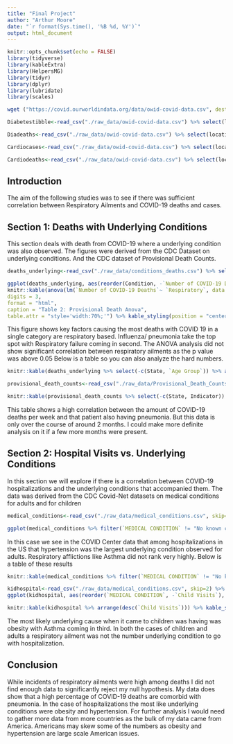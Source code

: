```yaml
---
title: "Final Project"
author: "Arthur Moore"
date: "`r format(Sys.time(), '%B %d, %Y')`"
output: html_document
---
```



```r
knitr::opts_chunk$set(echo = FALSE)
library(tidyverse)
library(kableExtra)
library(HelpersMG)
library(tidyr)
library(dplyr)
library(lubridate)
library(scales)
```
 <!-- This chunk is a library loader --> 

```r
wget ("https://covid.ourworldindata.org/data/owid-covid-data.csv", destfile="./raw_data/owid-covid-data.csv")
```
 <!-- This is for loading the owid dataset --> 

```r
Diabetestibble<-read_csv("./raw_data/owid-covid-data.csv") %>% select(location, diabetes_prevalence,total_cases,date)  %>% write_csv("./output/diabetes_total_cases.csv")
```

 <!-- diabetes related to cases -->  

```r
Diadeaths<-read_csv("./raw_data/owid-covid-data.csv") %>% select(location, diabetes_prevalence,total_deaths,date)  %>% write_csv("./output/diabetes_total_deaths.csv")
```

 <!-- diabetes related to deaths -->  
 
```r
Cardiocases<-read_csv("./raw_data/owid-covid-data.csv") %>% select(location, cardiovasc_death_rate,total_cases,date)  %>% write_csv("./output/cardio_total_cases.csv")
```
 
 <!-- cardiovascular deaths to total cases -->  
 
```r
Cardiodeaths<-read_csv("./raw_data/owid-covid-data.csv") %>% select(location, cardiovasc_death_rate,total_deaths,date)  %>% write_csv("./output/cardio_total_deaths.csv")
```
 
 
 <!-- Cardiovascular Deaths to total deaths --> 
 
##  Introduction

The aim of the following studies was to see if there was sufficient correlation between Respiratory Ailments and COVID-19 deaths and cases.
 


## Section 1: Deaths with Underlying Conditions
 
This section deals with death from COVID-19 where a underlying condition was also observed. The figures were derived from the CDC Dataset on underlying conditions. And the CDC dataset of Provisional Death Counts. 
 
```r
deaths_underlying<-read_csv("./raw_data/conditions_deaths.csv") %>% select(State,Condition,`Number of COVID-19 Deaths`,`Age Group`) %>% filter(`Age Group` =="All ages" & State=="US",Condition !="COVID-19",Condition != "All other conditions and causes (residual)") %>% write_csv("./output/underlying_Causes_death.csv") %>% mutate(Respiratory = if_else(Condition %in% c("Adult respiratory distress syndrome", "Chronic lower respiratory diseases", "Influenza and pneumonia", "Other diseases of the respiratory system", "Respiratory arrest", "Respiratory failure"), TRUE, FALSE))

ggplot(deaths_underlying, aes(reorder(Condition, -`Number of COVID-19 Deaths`),fill = Respiratory)) + geom_bar(aes(weight = `Number of COVID-19 Deaths`)) + theme(axis.text.x = element_text(angle = 75, vjust = 1, hjust = 1))+labs(y="Deaths", x="Conditions")+ggsave("./figures/Underlying_conditions.png")
knitr::kable(anova(lm(`Number of COVID-19 Deaths`~ `Respiratory`, data = deaths_underlying)),
digits = 3,
format = "html",
caption = "Table 2: Provisional Death Anova",
table.attr = "style='width:70%;'") %>% kable_styling(position = "center")
```
 <!-- This chunk was for writing the output of the underlying conditions graph. The code takes the dataset and filters the conditions. It then produces an ANOVA analysis on the information --> 

This figure shows key factors causing the most deaths with COVID 19 in a single category are respiratory based. Influenza/ pneumonia take the top spot with Respiratory failure coming in second.  The ANOVA analysis did not show significant correlation between respiratory ailments as the p value was above 0.05 Below is a table so you can also analyze the hard numbers.


```r
knitr::kable(deaths_underlying %>% select(-c(State, `Age Group`)) %>% arrange(desc(`Number of COVID-19 Deaths`))) %>% kable_styling(full_width=FALSE)
```
 <!-- This chunk for the underlying deaths table --> 




```r
provisional_death_counts<-read_csv("./raw_data/Provisional_Death_Counts.csv") %>% select(State,Indicator,`Start week`,`All COVID-19 Deaths (U07.1)`,`Deaths with Pneumonia and COVID-19 (J12.0-J18.9 and U07.1)`) %>% filter(Indicator == "Week-ending") %>% rename(`All COVID-19 Deaths`=`All COVID-19 Deaths (U07.1)`, `Deaths with Pneumonia and COVID-19`=`Deaths with Pneumonia and COVID-19 (J12.0-J18.9 and U07.1)`) %>% write_csv("./output/provionsal_death_counts.csv")

knitr::kable(provisional_death_counts %>% select(-c(State, Indicator)) %>% filter(`All COVID-19 Deaths` != 0) %>% mutate(`Percent of COVID Deaths involving Pneumonia` = signif(100.0 * `Deaths with Pneumonia and COVID-19` / `All COVID-19 Deaths`, 4))) %>% kable_styling(full_width=FALSE)


```
 <!-- This is code for the provisional death counts table. It takes the dataset filters the respiratory conditions and makes a table with a percentage alongside it  --> 
 
This table shows a high correlation between the amount of COVID-19 deaths per week and that patient also having pneumonia. But this data is only over the course of around 2 months. I could make more definite analysis on it if a few more months were present. 



## Section 2: Hospital Visits vs. Underlying Conditions  

In this section we will explore if there is a correlation between COVID-19 hospitalizations and the underlying conditions that accompanied them. The data was derived from the CDC Covid-Net datasets on medical conditions for adults and for children 

```r
medical_conditions<-read_csv("./raw_data/medical_conditions.csv", skip=2) %>% select(`MEDICAL CONDITION`,`ADULTS-COUNT`) %>% filter(`MEDICAL CONDITION`!="Pregnancy") %>% mutate(`ADULTS-COUNT` = as.integer(`ADULTS-COUNT`)) %>% write_csv("./output/hospitalization_causes.csv") %>% rename(`Adult Visits`="ADULTS-COUNT")
```
 <!-- This chunk is for comparing hospital adult with underlying causes it reads the dataset filters out conditions like pregnancy and renames osme columns --> 

```r

ggplot(medical_conditions %>% filter(`MEDICAL CONDITION` != "No known condition" & `MEDICAL CONDITION` != "Other disease"), aes(reorder(`MEDICAL CONDITION`, -`Adult Visits`), `Adult Visits`)) + xlab("Medical Condition")  + geom_bar(stat="identity")+theme(axis.text.x = element_text(angle = 75, vjust = 1, hjust = 1))+ggsave("./figures/Adult_Hospital_Visits.png")
```
 <!-- This chunk makes a bar graph of the adult hospitalizations. it filters out no known condition --> 


In this case we see in the COVID Center data that among hospitalizations in the US that hypertension was the largest underlying condition observed for adults. Respiratory afflictions like Asthma did not rank very highly. Below is a table of these results


```r
knitr::kable(medical_conditions %>% filter(`MEDICAL CONDITION` != "No known condition" & `MEDICAL CONDITION` != "Other disease") %>% arrange(desc(`Adult Visits`))) %>% kable_styling(full_width=FALSE)

```
 <!-- This chunk is for the table for medical conditions --> 




```r
kidhospital<-read_csv("./raw_data/medical_conditions.csv", skip=2) %>% select(`MEDICAL CONDITION`,`CHILDREN-COUNT`) %>% filter(`MEDICAL CONDITION`!="Pregnancy"&`MEDICAL CONDITION`!="No known condition"&`MEDICAL CONDITION`!="Other disease")%>% mutate(`CHILDREN-COUNT` = as.integer(`CHILDREN-COUNT`)) %>% rename(`Child Visits`="CHILDREN-COUNT") %>% write_csv("./output/kidhopsitalization.csv")
ggplot(kidhospital, aes(reorder(`MEDICAL CONDITION`, -`Child Visits`), y=`Child Visits`)) + geom_bar(stat="identity")+theme(axis.text.x = element_text(angle = 90, vjust = 1, hjust = 1))+ggsave("./figures/Child_Hospital_Visits.png") +labs(x= "Medical Condition")

```

 <!-- THis is for ailments versus Child hospitalization stats. It takes the data filters out conditions like pregnancy and no known condition and renames some of the columns. It saves figure and writes a csv file  -->  

```r
knitr::kable(kidhospital %>% arrange(desc(`Child Visits`))) %>% kable_styling(full_width=FALSE)
```
 <!-- This chunk makes a table of the previous children hospitalization records -->  

 
The most likely underlying cause when it came to children was having was obesity with Asthma coming in third. In both the cases of children and adults a respiratory ailment was not the number underlying condition to go with hospitalization.  


## Conclusion  

While incidents of respiratory ailments were high among deaths I did not find enough data to significantly reject my null hypothesis. My data does show that a high percentage of COVID-19 deaths are comorbid with pneumonia. In the case of hospitalizations the most like underlying conditions were obesity and hypertension. For further analysis I would need to gather more data from more countries as the bulk of my data came from America. Americans may skew some of the numbers as obesity and hypertension are large scale American issues. 
 



 



